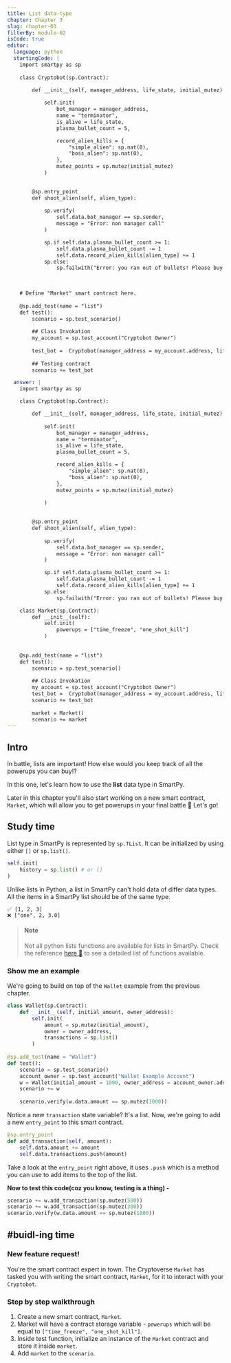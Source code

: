 ```yaml
---
title: List data-type
chapter: Chapter 3
slug: chapter-03
filterBy: module-02
isCode: true
editor:
  language: python
  startingCode: |
    import smartpy as sp
    
    class Cryptobot(sp.Contract):

        def __init__(self, manager_address, life_state, initial_mutez):
            
            self.init(
                bot_manager = manager_address,
                name = "terminator",
                is_alive = life_state,
                plasma_bullet_count = 5,

                record_alien_kills = {
                    "simple_alien": sp.nat(0), 
                    "boss_alien": sp.nat(0), 
                },
                mutez_points = sp.mutez(initial_mutez)
            )

            
        @sp.entry_point
        def shoot_alien(self, alien_type):
            
            sp.verify(
                self.data.bot_manager == sp.sender, 
                message = "Error: non manager call"
            )

            sp.if self.data.plasma_bullet_count >= 1:
                self.data.plasma_bullet_count -= 1
                self.data.record_alien_kills[alien_type] += 1
            sp.else:
                sp.failwith("Error: you ran out of bullets! Please buy more!")

        
        
    # Define "Market" smart contract here.
        
    @sp.add_test(name = "list")
    def test():
        scenario = sp.test_scenario()
        
        ## Class Invokation
        my_account = sp.test_account("Cryptobot Owner")
        
        test_bot =  Cryptobot(manager_address = my_account.address, life_state = True, initial_mutez=5000)
        
        ## Testing contract
        scenario += test_bot

  answer: |
    import smartpy as sp

    class Cryptobot(sp.Contract):

        def __init__(self, manager_address, life_state, initial_mutez):
            
            self.init(
                bot_manager = manager_address,
                name = "terminator",
                is_alive = life_state,
                plasma_bullet_count = 5,

                record_alien_kills = {
                    "simple_alien": sp.nat(0), 
                    "boss_alien": sp.nat(0), 
                },
                mutez_points = sp.mutez(initial_mutez)
                
            )

            
        @sp.entry_point
        def shoot_alien(self, alien_type):
            
            sp.verify(
                self.data.bot_manager == sp.sender, 
                message = "Error: non manager call"
            )

            sp.if self.data.plasma_bullet_count >= 1:
                self.data.plasma_bullet_count -= 1
                self.data.record_alien_kills[alien_type] += 1
            sp.else:
                sp.failwith("Error: you ran out of bullets! Please buy more!")

    class Market(sp.Contract):
        def __init__(self):
            self.init(
                powerups = ["time_freeze", "one_shot_kill"]
            )
            
        
    @sp.add_test(name = "list")
    def test():
        scenario = sp.test_scenario()
        
        ## Class Invokation
        my_account = sp.test_account("Cryptobot Owner")
        test_bot =  Cryptobot(manager_address = my_account.address, life_state = True, initial_mutez=5000)
        scenario += test_bot
        
        market = Market()
        scenario += market
---
```


## Intro
In battle, lists are important! 
How else would you keep track of all the powerups you can buy!?

In this one, let's learn how to use the **list** data type in SmartPy.

Later in this chapter you'll also start working on a new smart contract, `Market`, which will allow you to get powerups in your final battle 🚀
Let's go!

## Study time

List type in SmartPy is represented by `sp.TList`. 
It can be initialized by using either `[]` or `sp.list()`.
```python
self.init(
    history = sp.list() # or []
)
```

Unlike lists in Python, a list in SmartPy can't hold data of differ data types. All the items in a SmartPy list should be of the same type. 
```python=
✅ [1, 2, 3]
❌ ["one", 2, 3.0]
```

> #### Note
> Not all python lists functions are available for lists in SmartPy. 
> Check the reference [here 📜](https://smartpy.io/dev/reference.html#_lists) to see a detailed list of functions available.

### Show me an example
We're going to build on top of the `Wallet` example from the previous chapter.

```python
class Wallet(sp.Contract):
    def __init__(self, initial_amount, owner_address):
        self.init(
            amount = sp.mutez(initial_amount),
            owner = owner_address,
            transactions = sp.list()
        )
    
@sp.add_test(name = "Wallet")
def test():
    scenario = sp.test_scenario()
    account_owner = sp.test_account("Wallet Example Account")
    w = Wallet(initial_amount = 1000, owner_address = account_owner.address)
    scenario += w
    
    scenario.verify(w.data.amount == sp.mutez(1000))
```

Notice a new `transaction` state variable? It's a list.
Now, we're going to add a new `entry_point` to this smart contract.
```python
@sp.entry_point
def add_transaction(self, amount):
    self.data.amount += amount
    self.data.transactions.push(amount)
```
Take a look at the `entry_point` right above, it uses `.push` which is a method you can use to add items to the top of the list.

**Now to test this code(coz you know, testing is a thing) -**
```python
scenario += w.add_transaction(sp.mutez(500))
scenario += w.add_transaction(sp.mutez(300))
scenario.verify(w.data.amount == sp.mutez(1800))
```


## #buidl-ing time
 
### New feature request!
You're the smart contract expert in town. 
The Cryptoverse `Market` has tasked you with writing the smart contract, `Market`, for it to interact with your `Cryptobot`.

### Step by step walkthrough
1. Create a new smart contract, `Market`.
2. Market will have a contract storage variable -  `powerups` which will be equal to `["time_freeze", "one_shot_kill"]`.
3. Inside test function, initialize an instance of the `Market` contract and store it inside `market`.
4. Add `market` to the `scenario`.